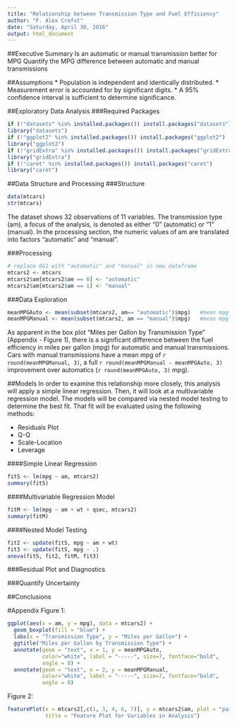 ```yaml
---
title: "Relationship between Transmission Type and Fuel Efficiency"
author: "F. Alex Crofut"
date: "Saturday, April 30, 2016"
output: html_document
---
```


##Executive Summary
Is an automatic or manual transmission better for MPG
Quantify the MPG difference between automatic and manual transmissions

##Assumptions
* Population is independent and identically distributed.
* Measurement error is accounted for by significant digits.
* A 95% confidence interval is sufficient to determine significance.

##Exploratory Data Analysis
###Required Packages
```r
if (!"datasets" %in% installed.packages()) install.packages("datasets")
library("datasets")
if (!"ggplot2" %in% installed.packages()) install.packages("ggplot2")
library("ggplot2")
if (!"gridExtra" %in% installed.packages()) install.packages("gridExtra")
library("gridExtra")
if (!"caret" %in% installed.packages()) install.packages("caret")
library("caret")

```

##Data Structure and Processing
###Structure
```r
data(mtcars)
str(mtcars)
```
The dataset shows 32 observations of 11 variables.  The transmission type (am), a focus of the 
analysis, is denoted as either "0" (automatic) or "1" (manual).  In the processing section,
the numeric values of am are translated into factors "automatic" and "manual".

###Processing
```r
# replace 0&1 with "automatic" and "manual" in new dataframe
mtcars2 <- mtcars
mtcars2$am[mtcars2$am == 0] <- "automatic"
mtcars2$am[mtcars2$am == 1] <- "manual"
```

###Data Exploration
```r
meanMPGAuto <- mean(subset(mtcars2, am== "automatic")$mpg)   #mean mpg of automatics
meanMPGManual <- mean(subset(mtcars2, am == "manual")$mpg)   #mean mpg of manuals


```
As apparent in the box plot "Miles per Gallon by Transmission Type" (Appendix - Figure 1), there is a significant difference between the fuel efficiency in miles per gallon (mpg) for automatic and manual transmissions.  Cars with manual transmissions have a mean mpg of `r round(meanMPGManual, 3)`, 
a full `r round(meanMPGManual - meanMPGAuto, 3)` improvement over automatics
(`r round(meanMPGAuto, 3)` mpg). 

##Models
In order to examine this relationship more closely, this analysis will apply a simple linear
regression.  Then, it will look at a multivariable regression model.  The models will be 
compared via nested model testing to determine the best fit.  That fit will be evaluated
using the following methods:

* Residuals Plot
* Q-Q
* Scale-Location
* Leverage

####Simple Linear Regression
```r
fitS <- lm(mpg ~ am, mtcars2)
summary(fitS)

```
####Multivariable Regression Model
```r
fitM <- lm(mpg ~ am + wt + qsec, mtcars2)
summary(fitM)
```
####Nested Model Testing
```r
fit2 <- update(fitS, mpg ~ am + wt)
fit3 <- update(fitS, mpg ~ .)
anova(fitS, fit2, fitM, fit3)
```
###Residual Plot and Diagnostics



###Quantify Uncertainty



##Conclusions


#Appendix
Figure 1:
```r
ggplot(aes(x = am, y = mpg), data = mtcars2) +
  geom_boxplot(fill = "blue") +
  labs(x = "Transmission Type", y = "Miles per Gallon") + 
  ggtitle("Miles per Gallon by Transmission Type") + 
  annotate(geom = "text", x = 1, y = meanMPGAuto, 
           color="white", label = "-----", size=7, fontface="bold", 
           angle = 0) + 
  annotate(geom = "text", x = 2, y = meanMPGManual, 
           color="white", label = "-----", size=7, fontface="bold", 
           angle = 0)
```

Figure 2:
```r
featurePlot(x = mtcars2[,c(1, 3, 4, 6, 7)], y = mtcars2$am, plot = "pairs", col = c("red", "blue"), 
            title = "Feature Plot for Variables in Analysis")
```

